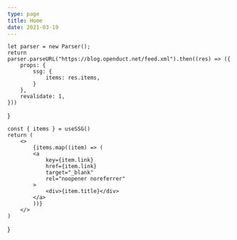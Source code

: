 ```yaml
---
type: page
title: Home
date: 2021-03-19
---
```




    let parser = new Parser();
    return parser.parseURL("https://blog.openduct.net/feed.xml").then((res) => ({
        props: {
            ssg: {
                items: res.items,
            }
        },
        revalidate: 1,
    }))
}


    const { items } = useSSG()
    return (
        <>
            {items.map((item) => (
            <a
                key={item.link}
                href={item.link}
                target="_blank"
                rel="noopener noreferrer"
            >
                <div>{item.title}</div>
            </a>
            ))}
        </>
    )
}
